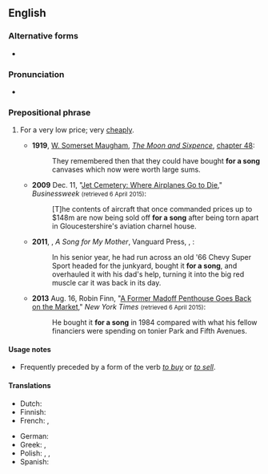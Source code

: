 ==English==

===Alternative forms===
* {{l|en|for a song and a dance}}

===Pronunciation===
* {{audio|en|en-au-for a song.ogg|Audio (AU)}}

===Prepositional phrase===
{{en-PP}}

# {{lb|en|idiomatic}} For a very low price; very [[cheaply]].
#* '''1919''', [[w:William Somerset Maugham|W. Somerset Maugham]], ''[[w:The Moon and Sixpence|The Moon and Sixpence]]'', [[s:The Moon and Sixpence/Chapter XLVIII|chapter 48]]:
#*: They remembered then that they could have bought '''for a song''' canvases which now were worth large sums.
#* '''2009''' Dec. 11, "[http://www.businessweek.com/globalbiz/content/dec2009/gb20091211_682799.htm Jet Cemetery: Where Airplanes Go to Die]," ''Businessweek'' <small>(retrieved 6 April 2015)</small>:
#*: [T]he contents of aircraft that once commanded prices up to $148m are now being sold off '''for a song''' after being torn apart in Gloucestershire's aviation charnel house.
#* '''2011''', {{w|Kat Martin}}, ''A Song for My Mother'', Vanguard Press, {{ISBN|9781593156565}}, {{gbooks|aDz9AgAAQBAJ|200|for|a|song}}:
#*: In his senior year, he had run across an old '66 Chevy Super Sport headed for the junkyard, bought it '''for a song''', and overhauled it with his dad's help, turning it into the big red muscle car it was back in its day.
#* '''2013''' Aug. 16, Robin Finn, "[http://www.nytimes.com/2013/08/18/realestate/a-former-madoff-penthouse-goes-back-on-the-market.html?_r=0 A Former Madoff Penthouse Goes Back on the Market]," ''New York Times'' <small>(retrieved 6 April 2015)</small>:
#*: He bought it '''for a song''' in 1984 compared with what his fellow financiers were spending on tonier Park and Fifth Avenues.

====Usage notes====
* Frequently preceded by a form of the verb ''[[buy|to buy]]'' or ''[[sell|to sell]]''.

====Translations====
{{trans-top|very cheaply}}
* Dutch: {{t+|nl|[[voor]] [[een]] [[habbekrats]]}}
* Finnish: {{t|fi|[[pilkkahinta]]an}}
* French: {{t|fr|[[pour]] [[trois fois rien]]|lit=for three times nothing}}, {{t|fr|[[pour]] [[une]] [[bouchée de pain]]|lit=for a piece of bread}}
{{trans-mid}}
* German: {{t|de|für einen Apfel und ein Ei|lit=for an apple and an egg}}
* Greek: {{t+|el|τζάμπα}}, {{t+|el|φθηνά}}
* Polish: {{t+|pl|za bezcen}}, {{t+|pl|za grosze}}, {{t|pl|za półdarmo}}
* Spanish: {{t|es|de balde}}
{{trans-bottom}}